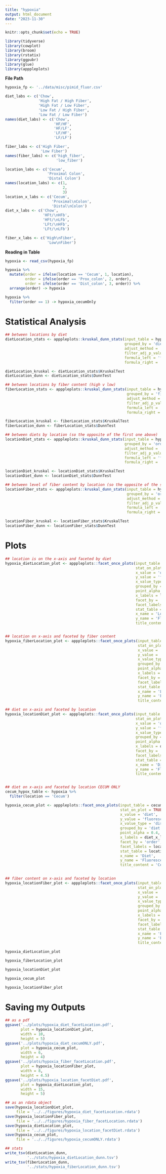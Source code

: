 ```yaml
---
title: "hypoxia"
output: html_document
date: "2023-11-30"
---
```


```r
knitr::opts_chunk$set(echo = TRUE)
```

```r
library(tidyverse)
library(cowplot)
library(broom)
library(rstatix)
library(ggpubr)
library(glue)
library(apppleplots)
```

**File Path**
```r
hypoxia_fp <- '../data/misc/pimid_fluor.csv'

diet_labs <- c('Chow',
               'High Fat / High Fiber',
               'High Fat / Low Fiber',
               'Low Fat / High Fiber',
               'Low Fat / Low Fiber')
names(diet_labs) <- c('Chow',
                      'HF/HF',
                      'HF/LF',
                      'LF/HF',
                      'LF/LF')

fiber_labs <- c('High Fiber',
                'Low Fiber')
names(fiber_labs) <- c('high_fiber',
                       'low_fiber')

location_labs <- c('Cecum',
                   'Proximal Colon',
                   'Distal Colon')
names(location_labs) <- c(1,
                          2,
                          3)
location_x_labs <- c('Cecum',
                     'Proximal\nColon',
                     'Distal\nColon')
diet_x_labs <- c('Chow',
                 'HFt/\nHFb',
                 'HFt/\nLFb',
                 'LFt/\nHFb',
                 'LFt/\nLFb')

fiber_x_labs <- c('High\nFiber',
                   'Low\nFiber')
```

**Reading in Table**
```r
hypoxia <- read_csv(hypoxia_fp)

hypoxia %>% 
  mutate(order = ifelse(location == 'Cecum', 1, location),
         order = ifelse(order == 'Prox_colon', 2, order),
         order = ifelse(order == 'Dist_colon', 3, order)) %>% 
  arrange(order) -> hypoxia

hypoxia %>% 
  filter(order == 1) -> hypoxia_cecumOnly
```

# **Statistical Analysis**
```r
## between locations by diet
dietLocation_stats <- apppleplots::kruskal_dunn_stats(input_table = hypoxia,
                                                      grouped_by = 'diet',
                                                      adjust_method = 'BH',
                                                      filter_adj_p_value = FALSE,
                                                      formula_left = 'fluorescence',
                                                      formula_right = 'order')

dietLocation_kruskal <- dietLocation_stats$KruskalTest
dietLocation_dunn <- dietLocation_stats$DunnTest

## between locations by fiber content (high v low)
fiberLocation_stats <- apppleplots::kruskal_dunn_stats(input_table = hypoxia,
                                                       grouped_by = 'fiber',
                                                       adjust_method = 'BH',
                                                       filter_adj_p_value = FALSE,
                                                       formula_left = 'fluorescence',
                                                       formula_right = 'order')

fiberLocation_kruskal <- fiberLocation_stats$KruskalTest
fiberLocation_dunn <- fiberLocation_stats$DunnTest

## between diets by location (so the opposite of the first one above)
locationDiet_stats <- apppleplots::kruskal_dunn_stats(input_table = hypoxia,
                                                      grouped_by = 'order',
                                                      adjust_method = 'BH',
                                                      filter_adj_p_value = FALSE,
                                                      formula_left = 'fluorescence',
                                                      formula_right = 'diet')

locationDiet_kruskal <- locationDiet_stats$KruskalTest
locationDiet_dunn <- locationDiet_stats$DunnTest

## between level of fiber content by location (so the opposite of the second one above)
locationFiber_stats <- apppleplots::kruskal_dunn_stats(input_table = hypoxia,
                                                       grouped_by = 'order',
                                                       adjust_method = 'BH',
                                                       filter_adj_p_value = FALSE,
                                                       formula_left = 'fluorescence',
                                                       formula_right = 'fiber')

locationFiber_kruskal <- locationFiber_stats$KruskalTest
locationFiber_dunn <- locationFiber_stats$DunnTest
```

# **Plots**
```r
## location is on the x-axis and faceted by diet
hypoxia_dietLocation_plot <- apppleplots::facet_once_plots(input_table = hypoxia,
                                                           stat_on_plot = TRUE,
                                                           x_value = 'order',
                                                           y_value = 'fluorescence',
                                                           x_value_type = 'discrete',
                                                           grouped_by = 'order',
                                                           point_alpha = 0.4,
                                                           x_labels = location_x_labs,
                                                           facet_by = 'diet',
                                                           facet_labels = diet_labs,
                                                           stat_table = dietLocation_dunn,
                                                           x_name = 'Location',
                                                           y_name = 'Fluorescence',
                                                           title_content = 'Intestinal Hypoxia')


## location on x-axis and faceted by fiber content 
hypoxia_fiberLocation_plot <- apppleplots::facet_once_plots(input_table = hypoxia,
                                                            stat_on_plot = TRUE,
                                                            x_value = 'order',
                                                            y_value = 'fluorescence',
                                                            x_value_type = 'discrete',
                                                            grouped_by = 'order',
                                                            point_alpha = 0.4,
                                                            x_labels = location_x_labs,
                                                            facet_by = 'fiber',
                                                            facet_labels = fiber_labs,
                                                            stat_table = fiberLocation_dunn,
                                                            x_name = 'Location',
                                                            y_name = 'Fluorescence',
                                                            title_content = 'Intestinal Hypoxia by Dietary Fiber')

## diet on x-axis and faceted by location
hypoxia_locationDiet_plot <- apppleplots::facet_once_plots(input_table = hypoxia,
                                                           stat_on_plot = TRUE,
                                                           x_value = 'diet',
                                                           y_value = 'fluorescence',
                                                           x_value_type = 'discrete',
                                                           grouped_by = 'diet',
                                                           point_alpha = 0.4,
                                                           x_labels = diet_x_labs,
                                                           facet_by = 'order',
                                                           facet_labels = location_labs,
                                                           stat_table = locationDiet_dunn,
                                                           x_name = 'Diet',
                                                           y_name = 'Fluorescence',
                                                           title_content = 'Intestinal Hypoxia')


## diet on x-axis and faceted by location CECUM ONLY
cecum_hypox_table <- hypoxia %>% 
  filter(location == 'Cecum')

hypoxia_cecum_plot <- apppleplots::facet_once_plots(input_table = cecum_hypox_table,
                                                    stat_on_plot = TRUE,
                                                    x_value = 'diet',
                                                    y_value = 'fluorescence',
                                                    x_value_type = 'discrete',
                                                    grouped_by = 'diet',
                                                    point_alpha = 0.4,
                                                    x_labels = diet_x_labs,
                                                    facet_by = 'order',
                                                    facet_labels = location_labs,
                                                    stat_table = locationDiet_dunn,
                                                    x_name = 'Diet',
                                                    y_name = 'Fluorescence',
                                                    title_content = 'Cecum Hypoxia')
  

## fiber content on x-axis and faceted by location
hypoxia_locationFiber_plot <- apppleplots::facet_once_plots(input_table = hypoxia,
                                                            stat_on_plot = TRUE,
                                                            x_value = 'fiber',
                                                            y_value = 'fluorescence',
                                                            x_value_type = 'discrete',
                                                            grouped_by = 'fiber',
                                                            point_alpha = 0.4,
                                                            x_labels = fiber_x_labs,
                                                            facet_by = 'order',
                                                            facet_labels = location_labs,
                                                            stat_table = locationFiber_dunn,
                                                            x_name = 'Fiber Content',
                                                            y_name = 'Fluorescence',
                                                            title_content = 'Intestinal Hypoxia by Dietary Fiber')
```

```r
hypoxia_dietLocation_plot
```

```r
hypoxia_fiberLocation_plot
```
```r
hypoxia_locationDiet_plot
```
```r
hypoxia_cecum_plot
```

```r
hypoxia_locationFiber_plot
```

# **Saving my Outputs**
```r
## as a pdf
ggsave('../plots/hypoxia_diet_facetLocation.pdf',
       plot = hypoxia_locationDiet_plot,
       width = 10, 
       height = 5)
ggsave('../plots/hypoxia_diet_cecumONLY.pdf',
       plot = hypoxia_cecum_plot,
       width = 6, 
       height = 4)
ggsave('../plots/hypoxia_fiber_facetLocation.pdf',
       plot = hypoxia_locationFiber_plot,
       width = 8, 
       height = 4.5)
ggsave('../plots/hypoxia_location_facetDiet.pdf',
       plot = hypoxia_dietLocation_plot,
       width = 15, 
       height = 5)

## as an rdata object
save(hypoxia_locationDiet_plot,
     file = '../../figures/hypoxia_diet_facetLocation.rdata')
save(hypoxia_locationFiber_plot,
     file = '../../figures/hypoxia_fiber_facetLocation.rdata')
save(hypoxia_dietLocation_plot,
     file = '../../figures/hypoxia_location_facetDiet.rdata')
save(hypoxia_cecum_plot,
     file = '../../figures/hypoxia_cecumONLY.rdata')

## stats
write_tsv(dietLocation_dunn,
          '../stats/hypoxia_dietLocation_dunn.tsv')
write_tsv(fiberLocation_dunn,
          '../stats/hypoxia_fiberLocation_dunn.tsv')
```

